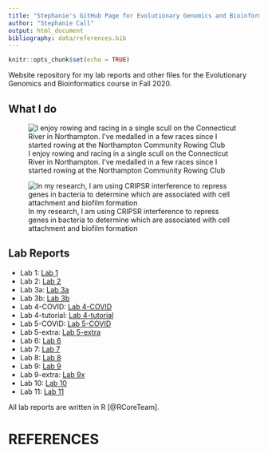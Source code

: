 ```yaml
---
title: "Stephanie's GitHub Page for Evolutionary Genomics and Bioinformatics"
author: "Stephanie Call"
output: html_document
bibliography: data/references.bib
---
```


```r
knitr::opts_chunk$set(echo = TRUE)
```

Website repository for my lab reports and other files for the Evolutionary Genomics and Bioinformatics course in Fall 2020.

## What I do

![I enjoy rowing and racing in a single scull on the Connecticut River in Northampton. I've medalled in a few races since I started rowing at the Northampton Community Rowing Club](images/Rowing.JPG)
 
![In my research, I am using CRIPSR interference to repress genes in bacteria to determine which are associated with cell attachment and biofilm formation](images/dCas9Binding.png)


## Lab Reports
* Lab 1: [Lab 1](Lab1_SNC.html)
* Lab 2: [Lab 2](Lab2_SNC.html)
* Lab 3a: [Lab 3a](Lab3a_SNC.html)
* Lab 3b: [Lab 3b](Lab3b_SNC.html)
* Lab 4-COVID: [Lab 4-COVID](Lab4_COVID_SNC.html)
* Lab 4-tutorial: [Lab 4-tutorial](Lab4_ggplot_tutorial_SNC.html)
* Lab 5-COVID: [Lab 5-COVID](Lab5_COVID_SNC.html)
* Lab 5-extra: [Lab 5-extra](Lab5_extra_SNC.html)
* Lab 6: [Lab 6](Lab6_SNC.html)
* Lab 7: [Lab 7](Lab7_SNC.html)
* Lab 8: [Lab 8](Lab8_SNC.html)
* Lab 9: [Lab 9](Lab9_SNC.html)
* Lab 9-extra: [Lab 9x](Lab9x_SNC.html)
* Lab 10: [Lab 10](Lab10_SNC.html)
* Lab 11: [Lab 11](Lab11_SNC.html)

All lab reports are written in R [@RCoreTeam].

# REFERENCES